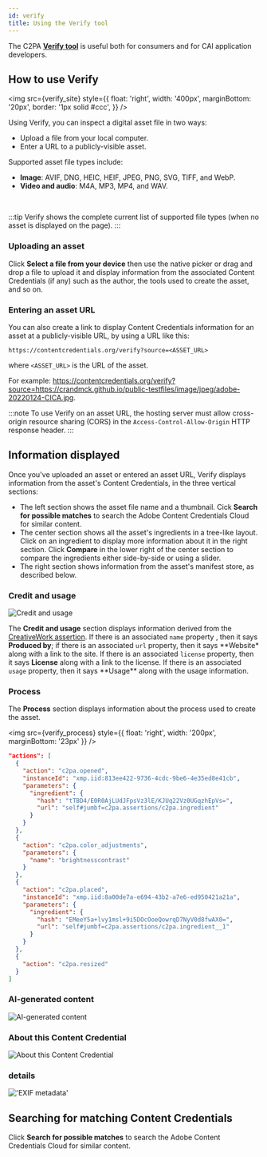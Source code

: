 ```yaml
---
id: verify
title: Using the Verify tool
---
```


The C2PA **[Verify tool](https://contentcredentials.org/verify)** is useful both for consumers and for CAI application developers.

## How to use Verify


<img
  src={verify_site}
  style={{
    float: 'right',
    width: '400px',
    marginBottom: '20px',
    border: '1px solid #ccc',
  }}
/>

Using Verify, you can inspect a digital asset file in two ways:

- Upload a file from your local computer.
- Enter a URL to a publicly-visible asset.

Supported asset file types include:

- **Image**: AVIF, DNG, HEIC, HEIF, JPEG, PNG, SVG, TIFF, and WebP.
- **Video and audio**: M4A, MP3, MP4, and WAV.

<br clear="all" />

:::tip
Verify shows the complete current list of supported file types (when no asset is displayed on the page).
:::

### Uploading an asset

Click **Select a file from your device** then use the native picker or drag and drop a file to upload it and display information from the associated Content Credentials (if any) such as the author, the tools used to create the asset, and so on.

### Entering an asset URL

You can also create a link to display Content Credentials information for an asset at a publicly-visible URL, by using a URL like this:

```
https://contentcredentials.org/verify?source=<ASSET_URL>
```

where `<ASSET_URL>` is the URL of the asset.

For example: https://contentcredentials.org/verify?source=https://crandmck.github.io/public-testfiles/image/jpeg/adobe-20220124-CICA.jpg.

:::note
To use Verify on an asset URL, the hosting server must allow cross-origin resource sharing (CORS) in the `Access-Control-Allow-Origin` HTTP response header.
:::

## Information displayed

Once you've uploaded an asset or entered an asset URL, Verify displays information from the asset's Content Credentials, in the three vertical sections:

- The left section shows the asset file name and a thumbnail. Cick **Search for possible matches** to search the Adobe Content Credentials Cloud for similar content.
- The center section shows all the asset's ingredients in a tree-like layout. Click on an ingredient to display more information about it in the right section. Click **Compare** in the lower right of the center section to compare the ingredients either side-by-side or using a slider.
- The right section shows information from the asset's manifest store, as described below.

### Credit and usage

![Credit and usage](../static/img/verify-credit.png)

The **Credit and usage** section displays information derived from the [CreativeWork assertion](manifest/assertions-actions#creative-work-assertion). If there is an associated `name` property , then it says **Produced by**; if there is an associated `url` property, then it says **Website\* along with a link to the site. If there is an associated `license` property, then it says **License** along with a link to the license. If there is an associated `usage` property, then it says **Usage\*\* along with the usage information.

### Process

The **Process** section displays information about the process used to create the asset.


<img
  src={verify_process}
  style={{ float: 'right', width: '200px', marginBottom: '23px' }}
/>

```json
"actions": [
  {
    "action": "c2pa.opened",
    "instanceId": "xmp.iid:813ee422-9736-4cdc-9be6-4e35ed8e41cb",
    "parameters": {
      "ingredient": {
        "hash": "tTBD4/E0R0AjLUdJFpsVz3lE/KJUq22Vz0UGqzhEpVs=",
        "url": "self#jumbf=c2pa.assertions/c2pa.ingredient"
      }
    }
  },
  {
    "action": "c2pa.color_adjustments",
    "parameters": {
      "name": "brightnesscontrast"
    }
  },
  {
    "action": "c2pa.placed",
    "instanceId": "xmp.iid:8a00de7a-e694-43b2-a7e6-ed950421a21a",
    "parameters": {
      "ingredient": {
        "hash": "EMeeY5a+lvy1msl+9i5DOcOoeQowrqD7NyV0d8fwAX0=",
        "url": "self#jumbf=c2pa.assertions/c2pa.ingredient__1"
      }
    }
  },
  {
    "action": "c2pa.resized"
  }
]
```

### AI-generated content

![AI-generated content](../static/img/verify-process-ai.png)

### About this Content Credential

![About this Content Credential](../static/img/verify-about.png)

### details

!['EXIF metadata'](../static/img/verify-exif.png)

## Searching for matching Content Credentials

Click **Search for possible matches** to search the Adobe Content Credentials Cloud for similar content.
